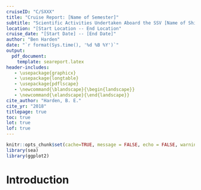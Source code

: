```yaml
---
cruiseID: "C/SXXX"
title: "Cruise Report: [Name of Semester]"
subtitle: "Scientific Activities Undertaken Aboard the SSV [Name of Ship]"
location: "[Start Location -- End Location"
cruise_date: "[Start Date] -- [End Date]"
author: "Ben Harden"
date: "`r format(Sys.time(), '%d %B %Y')`"
output: 
  pdf_document:
    template: seareport.latex
header-includes:
   - \usepackage{graphicx}
   - \usepackage{longtable}
   - \usepackage{pdflscape}
   - \newcommand{\blandscape}{\begin{landscape}}
   - \newcommand{\elandscape}{\end{landscape}}
cite_author: "Harden, B. E."
cite_yr: "2018"
titlepage: true
toc: true
lot: true
lof: true
---
```


```r
knitr::opts_chunk$set(cache=TRUE, message = FALSE, echo = FALSE, warning = FALSE, error = FALSE, fig.align="center")
library(sea)
library(ggplot2)
```

# Introduction